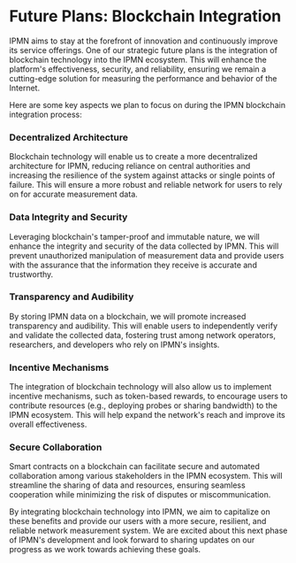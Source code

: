 # Future Plans: Blockchain Integration

IPMN aims to stay at the forefront of innovation and continuously improve its service offerings. One of our strategic future plans is the integration of blockchain technology into the IPMN ecosystem. This will enhance the platform's effectiveness, security, and reliability, ensuring we remain a cutting-edge solution for measuring the performance and behavior of the Internet.

Here are some key aspects we plan to focus on during the IPMN blockchain integration process:

### Decentralized Architecture

Blockchain technology will enable us to create a more decentralized architecture for IPMN, reducing reliance on central authorities and increasing the resilience of the system against attacks or single points of failure. This will ensure a more robust and reliable network for users to rely on for accurate measurement data.

### Data Integrity and Security

Leveraging blockchain's tamper-proof and immutable nature, we will enhance the integrity and security of the data collected by IPMN. This will prevent unauthorized manipulation of measurement data and provide users with the assurance that the information they receive is accurate and trustworthy.

### Transparency and Audibility

By storing IPMN data on a blockchain, we will promote increased transparency and audibility. This will enable users to independently verify and validate the collected data, fostering trust among network operators, researchers, and developers who rely on IPMN's insights.

### Incentive Mechanisms

The integration of blockchain technology will also allow us to implement incentive mechanisms, such as token-based rewards, to encourage users to contribute resources (e.g., deploying probes or sharing bandwidth) to the IPMN ecosystem. This will help expand the network's reach and improve its overall effectiveness.

### Secure Collaboration

Smart contracts on a blockchain can facilitate secure and automated collaboration among various stakeholders in the IPMN ecosystem. This will streamline the sharing of data and resources, ensuring seamless cooperation while minimizing the risk of disputes or miscommunication.

By integrating blockchain technology into IPMN, we aim to capitalize on these benefits and provide our users with a more secure, resilient, and reliable network measurement system. We are excited about this next phase of IPMN's development and look forward to sharing updates on our progress as we work towards achieving these goals.

